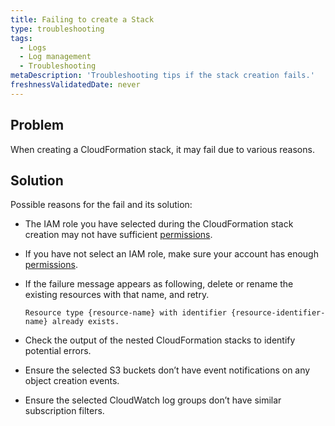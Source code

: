```yaml
---
title: Failing to create a Stack
type: troubleshooting
tags:
  - Logs
  - Log management
  - Troubleshooting
metaDescription: 'Troubleshooting tips if the stack creation fails.'
freshnessValidatedDate: never
---
```


## Problem

When creating a CloudFormation stack, it may fail due to various reasons.

## Solution

Possible reasons for the fail and its solution:

* The IAM role you have selected during the CloudFormation stack creation may not have sufficient [permissions](https://docs.aws.amazon.com/ARG/latest/userguide/gettingstarted-prereqs-permissions.html).
* If you have not select an IAM role, make sure your account has enough [permissions](/docs/accounts/accounts-billing/new-relic-one-user-management/user-permissions/#logs).
* If the failure message appears as following, delete or rename the existing resources with that name, and retry.

  `Resource type {resource-name} with identifier {resource-identifier-name} already exists.`
  
* Check the output of the nested CloudFormation stacks to identify potential errors.
* Ensure the selected S3 buckets don’t have event notifications on any object creation events.
* Ensure the selected CloudWatch log groups don’t have similar subscription filters.
